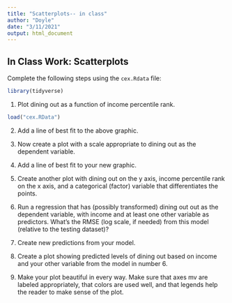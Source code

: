 ```yaml
---
title: "Scatterplots-- in class"
author: "Doyle"
date: "3/11/2021"
output: html_document
---
```




In Class Work: Scatterplots
-----------------------------

Complete the following steps using the `cex.Rdata` file:

```r
library(tidyverse)
```

1. Plot dining out as a function of income percentile rank.

```r
load("cex.RData")
```

2. Add a line of best fit to the above graphic. 

3. Now create a plot with a scale appropriate to dining out as the dependent variable. 

4. Add a line of best fit to your new graphic.


5. Create another plot with dining out on the y axis, income percentile rank on the x axis, and a categorical (factor) variable that differentiates the points. 



6. Run a regression that has (possibly transformed) dining out out as the dependent variable, with income and at least one other variable as predictors. What's the RMSE (log scale, if needed) from this model (relative to the testing dataset)? 

7. Create new predictions from your model. 

8. Create a plot showing predicted levels of dining out based on income and your other variable from the model in number 6. 

9. Make your plot beautiful in every way. Make sure that axes mv are labeled appropriately, that colors are used well, and that legends help the reader to make sense of the plot. 
